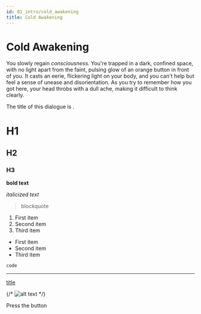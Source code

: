 ```yaml
---
id: 01_intro/cold_awakening
title: Cold Awakening
---
```


# Cold Awakening

You slowly regain _consciousness_. You're <Text variant="danger" title="You cannot move" >trapped</Text> in a dark, confined space, with no light apart from the faint, pulsing glow of an orange button in front of you. It casts an eerie, flickering light on your body, and you can't help but feel a sense of unease and disorientation. As you try to remember how you got here, your head throbs with a dull ache, making it difficult to think clearly.

The title of this dialogue is .

# H1
## H2
### H3

**bold text**

*italicized text*

> blockquote

1. First item
2. Second item
3. Third item

- First item
- Second item
- Third item

`code`

---

[title](https://www.example.com)

{/* ![alt text](image.jpg) */}

<Action targetDialogueId="01_intro/illuminated_cryo_pod">
    Press the button
</Action>
